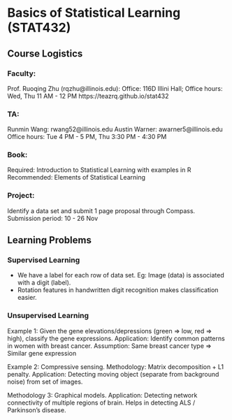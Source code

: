 # Basics of Statistical Learning (STAT432)

## Course Logistics

### Faculty:

Prof. Ruoqing Zhu (rqzhu@illinois.edu):
Office: 116D Illini Hall; Office hours: Wed, Thu 11 AM - 12 PM
https://teazrq.github.io/stat432

### TA:
Runmin Wang: rwang52@illinois.edu
Austin Warner: awarner5@illinois.edu
Office hours: Tue 4 PM - 5 PM, Thu 3:30 PM - 4:30 PM

### Book:
Required: Introduction to Statistical Learning with examples in R
Recommended: Elements of Statistical Learning

### Project:
Identify a data set and submit 1 page proposal through Compass. Submission period: 10 - 26 Nov

## Learning Problems

### Supervised Learning

- We have a label for each row of data set. Eg: Image (data) is associated with a digit (label).
- Rotation features in handwritten digit recognition makes classification easier.

### Unsupervised Learning

Example 1: Given the gene elevations/depressions (green => low, red => high), classify the gene expressions.
Application: Identify common patterns in women with breast cancer. Assumption: Same breast cancer type => Similar gene expression

Example 2: Compressive sensing.
Methodology: Matrix decomposition + L1 penalty.
Application: Detecting moving object (separate from background noise) from set of images.

Methodology 3: Graphical models.
Application: Detecting network connectivity of multiple regions of brain. Helps in detecting ALS / Parkinson's disease.